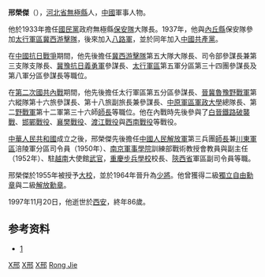 {{Unreferenced |time=2010-02-15T23:00:38+00:00 }}
'''邢榮傑'''（{{bd|1911年||1997年|11月20日|catIdx=邢}}），[[河北省|河北省]][[無極縣|無極縣]]人，[[中國|中國]]軍事人物。

他於1933年擔任[[中國國民黨|國民黨]]政府無極縣[[保安隊|保安隊]]大隊長。1937年，他與[[內丘縣|內丘縣]]保安隊參加[[太行軍區|太行軍區]][[冀西游擊隊|冀西游擊隊]]，後來加入[[八路軍|八路軍]]，並於同年加入[[中國共產黨|中國共產黨]]。

在[[中國抗日戰爭|中國抗日戰爭]]期間，他先後擔任[[冀西游擊隊|冀西游擊隊]]第五大隊大隊長、司令部參謀長兼第三支隊支隊長、[[冀豫抗日義勇軍|冀豫抗日義勇軍]]參謀長、[[太行軍區|太行軍區]]第五軍分區第三十四團參謀長及第八軍分區參謀長等職位。

在[[第二次國共內戰|第二次國共內戰]]期間，他先後擔任太行軍區第五分區參謀長、[[晉冀魯豫野戰軍|晉冀魯豫野戰軍]]第六縱隊第十六旅參謀長、第十八旅副旅長兼參謀長、[[中原軍區|中原軍區]][[軍政大學|軍政大學]]總隊長、第二[[野戰軍|野戰軍]]第十二軍第三十六師[[師長|師長]]等職位。他在內戰時先後參與了[[白晉鐵路破襲戰|白晉鐵路破襲戰]]、[[邯鄲戰役|邯鄲戰役]]、[[襄樊戰役|襄樊戰役]]、[[渡江戰役|渡江戰役]]與[[西南戰役|西南戰役]]等戰役。

[[中華人民共和國|中華人民共和國]]成立之後，邢榮傑先後擔任[[中國人民解放軍|中國人民解放軍]]第三兵團[[師長|師長]]兼[[川東軍區|川東軍區]]涪陵軍分區司令員（1950年）、[[南京軍事學院|南京軍事學院]]訓練部戰術教授會教員與副主任（1952年）、駐[[越南|越南]]大使館[[武官|武官]]，[[重慶步兵學校|重慶步兵學校]]校長、[[陝西省|陝西省]]軍區副司令員等職。

邢榮傑於1955年被授予[[大校|大校]]，並於1964年晉升為[[少將|少將]]。他曾獲得二級[[獨立自由勳章|獨立自由勳章]]與二級[[解放勳章|解放勳章]]。

1997年11月20日，他逝世於[[西安|西安]]，終年86歲。

==参考资料==
*[http://www.rwabc.com/diqurenwu/diqudanyirenwu.asp?p_name=邢荣杰&people_id=11426&id=20735]{{dead link|date=2018年4月 |bot=InternetArchiveBot |fix-attempted=yes }}


{{China-mil-bio-stub}}

[[Category:中華民國大陸時期軍事人物|X邢]]
[[Category:中國人民解放軍少將|X邢]]
[[Category:无极县人|X邢]]
[[Category:邢姓|Rong Jie]]
